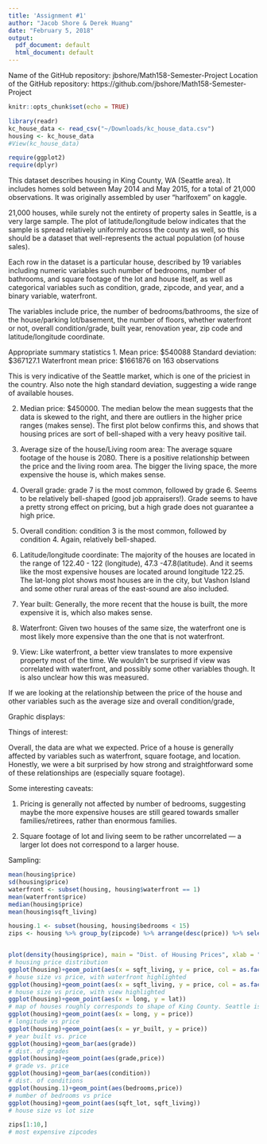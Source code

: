```yaml
---
title: 'Assignment #1'
author: "Jacob Shore & Derek Huang"
date: "February 5, 2018"
output:
  pdf_document: default
  html_document: default
---
```


Name of the GitHub repository: jbshore/Math158-Semester-Project
Location of the GitHub repository: https://github.com/jbshore/Math158-Semester-Project

```r
knitr::opts_chunk$set(echo = TRUE)
```


```r
library(readr)
kc_house_data <- read_csv("~/Downloads/kc_house_data.csv")
housing <- kc_house_data
#View(kc_house_data)

require(ggplot2)
require(dplyr)
```

This dataset describes housing in King County, WA (Seattle area). It includes homes sold between May 2014 and May 2015, for a total of 21,000 observations. It was originally assembled by user "harlfoxem" on kaggle.

21,000 houses, while surely not the entirety of property sales in Seattle, is a very large sample. The plot of latitude/longitude below indicates that the sample is spread relatively uniformly across the county as well, so this should be a dataset that well-represents the actual population (of house sales).

Each row in the dataset is a particular house, described by 19 variables including numeric variables such number of bedrooms, number of bathrooms, and square footage of the lot and house itself, as well as categorical variables such as condition, grade, zipcode, and year, and a binary variable, waterfront.

The variables include price, the number of bedrooms/bathrooms, the size of the house/parking lot/basement, the number of floors, whether waterfront or not, overall condition/grade, built year, renovation year, zip code and latitude/longitude coordinate.  

Appropriate summary statistics
1. Mean price: $540088 
Standard deviation: $367127.1
Waterfront mean price: $1661876 on 163 observations

This is very indicative of the Seattle market, which is one of the priciest in the country. Also note the high standard deviation, suggesting a wide range of available houses.

2. Median price: $450000. The median below the mean suggests that the data is skewed to the right, and there are outliers in the higher price ranges (makes sense). The first plot below confirms this, and shows that housing prices are sort of bell-shaped with a very heavy positive tail.

3. Average size of the house/Living room area: The average square footage of the house is 2080. There is a positive relationship between the price and the living room area. The bigger the living space, the more expensive the house is, which makes sense. 

4. Overall grade: grade 7 is the most common, followed by grade 6. Seems to be relatively bell-shaped (good job appraisers!). Grade seems to have a pretty strong effect on pricing, but a high grade does not guarantee a high price.

5. Overall condition: condition 3 is the most common, followed by condition 4. Again, relatively bell-shaped.

6. Latitude/longitude coordinate: The majority of the houses are located in the range of 122.40 - 122 (longitude), 47.3 -47.8(latitude). And it seems like the most expensive houses are located around longitude 122.25. The lat-long plot shows most houses are in the city, but Vashon Island and some other rural areas of the east-sound are also included.

7. Year built: Generally, the more recent that the house is built, the more expensive it is, which also makes sense. 

8. Waterfront: Given two houses of the same size, the waterfront one is most likely more expensive than the one that is not waterfront.

9. View: Like waterfront, a better view translates to more expensive property most of the time. We wouldn't be surprised if view was correlated with waterfront, and possibly some other variables though. It is also unclear how this was measured.


If we are looking at the relationship between the price of the house and other variables such as the average size and overall condition/grade, 




Graphic displays:




Things of interest: 

Overall, the data are what we expected. Price of a house is generally affected by variables such as waterfront, square footage, and location. Honestly, we were a bit surprised by how strong and straightforward some of these relationships are (especially square footage). 

Some interesting caveats: 

1. Pricing is generally not affected by number of bedrooms, suggesting maybe the more expensive houses are still geared towards smaller families/retirees, rather than enormous families.

2. Square footage of lot and living seem to be rather uncorrelated --- a larger lot does not correspond to a larger house. 

Sampling:


```r
mean(housing$price)
sd(housing$price)
waterfront <- subset(housing, housing$waterfront == 1)
mean(waterfront$price)
median(housing$price)
mean(housing$sqft_living)

housing.1 <- subset(housing, housing$bedrooms < 15)
zips <- housing %>% group_by(zipcode) %>% arrange(desc(price)) %>% select(zipcode, price)


plot(density(housing$price), main = "Dist. of Housing Prices", xlab = "price")
# housing price distribution
ggplot(housing)+geom_point(aes(x = sqft_living, y = price, col = as.factor(waterfront)))
# house size vs price, with waterfront highlighted
ggplot(housing)+geom_point(aes(x = sqft_living, y = price, col = as.factor(view)))
# house size vs price, with view highlighted
ggplot(housing)+geom_point(aes(x = long, y = lat))
# map of houses roughly corresponds to shape of King County. Seattle is visible between lat 47.4-47.6 and long -122.35-122.25
ggplot(housing)+geom_point(aes(x = long, y = price))
# longitude vs price
ggplot(housing)+geom_point(aes(x = yr_built, y = price))
# year built vs. price
ggplot(housing)+geom_bar(aes(grade))
# dist. of grades
ggplot(housing)+geom_point(aes(grade,price))
# grade vs. price
ggplot(housing)+geom_bar(aes(condition))
# dist. of conditions
ggplot(housing.1)+geom_point(aes(bedrooms,price))
# number of bedrooms vs price
ggplot(housing)+geom_point(aes(sqft_lot, sqft_living))
# house size vs lot size

zips[1:10,]
# most expensive zipcodes
```

